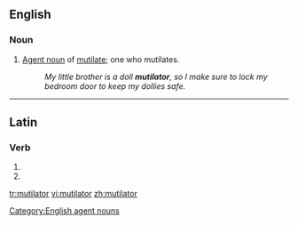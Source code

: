 ==English==

===Noun===
{{en-noun}}

# [[agent noun|Agent noun]] of [[mutilate]]; one who mutilates.
#: ''My little brother is a doll '''mutilator''', so I make sure to lock my bedroom door to keep my dollies safe.''

[[Category:English agent nouns]]

----

==Latin==

===Verb===
{{la-verb-form|mutilātor}}

# {{conjugation of|mutilo|mutilō|2|s|fut|pass|imp|lang=la}}
# {{conjugation of|mutilo|mutilō|3|s|fut|pass|imp|lang=la}}

[[tr:mutilator]]
[[vi:mutilator]]
[[zh:mutilator]]